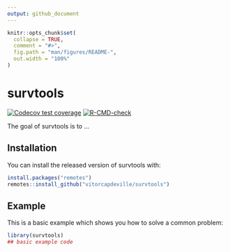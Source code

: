 ```yaml
---
output: github_document
---
```


<!-- README.md is generated from README.Rmd. Please edit that file -->

```r
knitr::opts_chunk$set(
  collapse = TRUE,
  comment = "#>",
  fig.path = "man/figures/README-",
  out.width = "100%"
)
```

# survtools

<!-- badges: start -->
[![Codecov test coverage](https://codecov.io/gh/vitorcapdeville/survtools/branch/main/graph/badge.svg)](https://codecov.io/gh/vitorcapdeville/survtools?branch=main)
[![R-CMD-check](https://github.com/vitorcapdeville/survtools/workflows/R-CMD-check/badge.svg)](https://github.com/vitorcapdeville/survtools/actions)
<!-- badges: end -->

The goal of survtools is to ...

## Installation

You can install the released version of survtools with:

``` r
install.packages("remotes")
remotes::install_github("vitorcapdeville/survtools")
```

## Example

This is a basic example which shows you how to solve a common problem:

```r
library(survtools)
## basic example code
```

